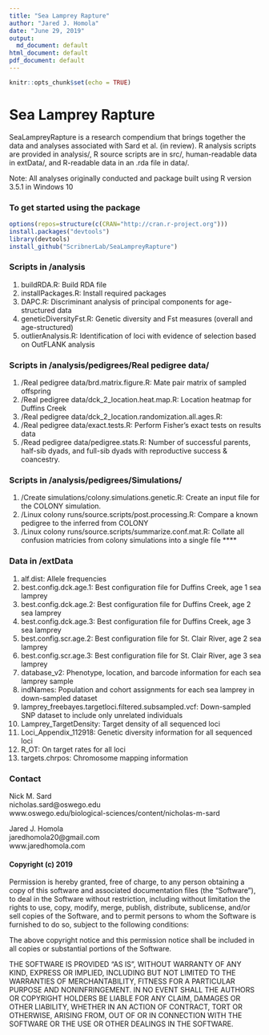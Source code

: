 ```yaml
---
title: "Sea Lamprey Rapture"
author: "Jared J. Homola"
date: "June 29, 2019"
output:
  md_document: default
html_document: default
pdf_document: default
---
```

```r
knitr::opts_chunk$set(echo = TRUE)
```
# Sea Lamprey Rapture

SeaLampreyRapture is a research compendium that brings together the data and analyses associated with Sard et al. (in review). R analysis scripts are provided in analysis/, R source scripts are in src/, human-readable data in extData/, and R-readable data in an .rda file in data/. 

Note: All analyses originally conducted and package built using R version 3.5.1 in Windows 10

### To get started using the package

```r
options(repos=structure(c(CRAN="http://cran.r-project.org")))
install.packages("devtools")
library(devtools)
install_github("ScribnerLab/SeaLampreyRapture")
```

### Scripts in /analysis
1. buildRDA.R: Build RDA file
2. installPackages.R: Install required packages
3. DAPC.R: Discriminant analysis of principal components for age-structured data
4. geneticDiversityFst.R: Genetic diversity and Fst measures (overall and age-structured)
5. outlierAnalysis.R: Identification of loci with evidence of selection based on OutFLANK analysis

### Scripts in /analysis/pedigrees/Real pedigree data/
1. /Real pedigree data/brd.matrix.figure.R: Mate pair matrix of sampled offspring
2. /Real pedigree data/dck_2_location.heat.map.R: Location heatmap for Duffins Creek
3. /Real pedigree data/dck_2_location.randomization.all.ages.R: 
4. /Real pedigree data/exact.tests.R: Perform Fisher's exact tests on results data
5. /Read pedigree data/pedigree.stats.R: Number of successful parents, half-sib dyads, and full-sib dyads with reproductive success & coancestry.

### Scripts in /analysis/pedigrees/Simulations/
1. /Create simulations/colony.simulations.genetic.R: Create an input file for the COLONY simulation. 
2. /Linux colony runs/source.scripts/post.processing.R: Compare a known pedigree to the inferred from COLONY
3. /Linux colony runs/source.scripts/summarize.conf.mat.R: Collate all confusion matricies from colony simulations into a single file ****

### Data in /extData
1. alf.dist: Allele frequencies
2. best.config.dck.age.1: Best configuration file for Duffins Creek, age 1 sea lamprey
3. best.config.dck.age.2: Best configuration file for Duffins Creek, age 2 sea lamprey
4. best.config.dck.age.3: Best configuration file for Duffins Creek, age 3 sea lamprey
5. best.config.scr.age.2: Best configuration file for St. Clair River, age 2 sea lamprey
6. best.config.scr.age.3: Best configuration file for St. Clair River, age 3 sea lamprey
7. database_v2: Phenotype, location, and barcode information for each sea lamprey sample
8. indNames: Population and cohort assignments for each sea lamprey in down-sampled dataset
9. lamprey_freebayes.targetloci.filtered.subsampled.vcf: Down-sampled SNP dataset to include only unrelated individuals
10. Lamprey_TargetDensity: Target density of all sequenced loci
11. Loci_Appendix_112918: Genetic diversity information for all sequenced loci
12. R_OT: On target rates for all loci
13. targets.chrpos: Chromosome mapping information


### Contact
Nick M. Sard  
nicholas.sard@oswego.edu  
www.oswego.edu/biological-sciences/content/nicholas-m-sard

Jared J. Homola  
jaredhomola20@gmail.com  
www.jaredhomola.com  


#### Copyright (c) 2019

Permission is hereby granted, free of charge, to any person obtaining a copy of this software and associated documentation files (the "Software"), to deal in the Software without restriction, including without limitation the rights to use, copy, modify, merge, publish, distribute, sublicense, and/or sell copies of the Software, and to permit persons to whom the Software is furnished to do so, subject to the following conditions:

The above copyright notice and this permission notice shall be included in all copies or substantial portions of the Software.

THE SOFTWARE IS PROVIDED "AS IS", WITHOUT WARRANTY OF ANY KIND, EXPRESS OR IMPLIED, INCLUDING BUT NOT LIMITED TO THE WARRANTIES OF MERCHANTABILITY, FITNESS FOR A PARTICULAR PURPOSE AND NONINFRINGEMENT. IN NO EVENT SHALL THE AUTHORS OR COPYRIGHT HOLDERS BE LIABLE FOR ANY CLAIM, DAMAGES OR OTHER LIABILITY, WHETHER IN AN ACTION OF CONTRACT, TORT OR OTHERWISE, ARISING FROM, OUT OF OR IN CONNECTION WITH THE SOFTWARE OR THE USE OR OTHER DEALINGS IN THE SOFTWARE.
